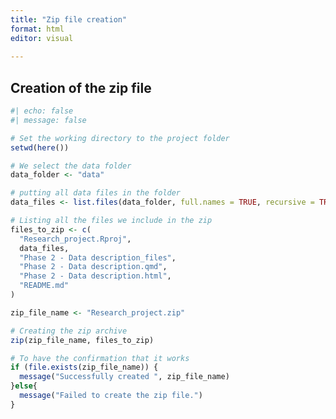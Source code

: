 ```yaml
---
title: "Zip file creation"
format: html
editor: visual
 
---
```

## Creation of the zip file

```r

#| echo: false
#| message: false

# Set the working directory to the project folder
setwd(here())

# We select the data folder
data_folder <- "data"  

# putting all data files in the folder
data_files <- list.files(data_folder, full.names = TRUE, recursive = TRUE)

# Listing all the files we include in the zip
files_to_zip <- c(
  "Research_project.Rproj",
  data_files,
  "Phase 2 - Data description_files",
  "Phase 2 - Data description.qmd",
  "Phase 2 - Data description.html",
  "README.md"
)

zip_file_name <- "Research_project.zip"

# Creating the zip archive
zip(zip_file_name, files_to_zip)

# To have the confirmation that it works
if (file.exists(zip_file_name)) {
  message("Successfully created ", zip_file_name)
}else{
  message("Failed to create the zip file.")
}



```

